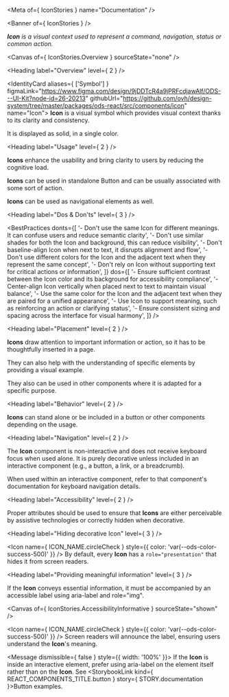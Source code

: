
<Meta of={ IconStories } name="Documentation" />

<Banner of={ IconStories } />

_**Icon** is a visual context used to represent a command, navigation, status or common action._

<Canvas of={ IconStories.Overview } sourceState="none" />

<Heading label="Overview" level={ 2 } />

<IdentityCard aliases={ ['Symbol'] }
              figmaLink="https://www.figma.com/design/9jDDTcR4a9jPRFcdjawAlf/ODS---UI-Kit?node-id=26-20213"
              githubUrl="https://github.com/ovh/design-system/tree/master/packages/ods-react/src/components/icon"
              name="Icon">
  **Icon** is a visual symbol which provides visual context thanks to its clarity and consistency.

  It is displayed as solid, in a single color.
</IdentityCard>

<Heading label="Usage" level={ 2 } />

**Icons** enhance the usability and bring clarity to users by reducing the cognitive load.

**Icons** can be used in standalone Button and can be usually associated with some sort of action.

**Icons** can be used as navigational elements as well.

<Heading label="Dos & Don'ts" level={ 3 } />

<BestPractices
  donts={[
    '- Don\'t use the same Icon for different meanings. It can confuse users and reduce semantic clarity',
    '- Don\'t use similar shades for both the Icon and background, this can reduce visibility',
    '- Don\'t baseline-align Icon when next to text, it disrupts alignment and flow',
    '- Don\'t use different colors for the Icon and the adjacent text when they represent the same concept',
    '- Don\'t rely on Icon without supporting text for critical actions or information',
  ]}
  dos={[
    '- Ensure sufficient contrast between the Icon color and its background for accessibility compliance',
    '- Center-align Icon vertically when placed next to text to maintain visual balance',
    '- Use the same color for the Icon and the adjacent text when they are paired for a unified appearance',
    '- Use Icon to support meaning, such as reinforcing an action or clarifying status',
    '- Ensure consistent sizing and spacing across the interface for visual harmony',
  ]}
/>

<Heading label="Placement" level={ 2 } />

**Icons** draw attention to important information or action, so it has to be thoughtfully inserted in a page.

They can also help with the understanding of specific elements by providing a visual example.

They also can be used in other components where it is adapted for a specific purpose.

<Heading label="Behavior" level={ 2 } />

**Icons** can stand alone or be included in a button or other components depending on the usage.

<Heading label="Navigation" level={ 2 } />

The **Icon** component is non-interactive and does not receive keyboard focus when used alone. It is purely decorative unless included in an interactive component (e.g., a button, a link, or a breadcrumb).

When used within an interactive component, refer to that component's documentation for keyboard navigation details.

<Heading label="Accessibility" level={ 2 } />

Proper attributes should be used to ensure that **Icons** are either perceivable by assistive technologies or correctly hidden when decorative.

<Heading label="Hiding decorative Icon" level={ 3 } />

<Icon name={ ICON_NAME.circleCheck }
      style={{ color: 'var(--ods-color-success-500)' }} /> By default, every **Icon** has a `role="presentation"` that hides it from screen readers.

<Heading label="Providing meaningful information" level={ 3 } />

If the **Icon** conveys essential information, it must be accompanied by an accessible label using <ExternalLink href="https://developer.mozilla.org/en-US/docs/Web/Accessibility/ARIA/Reference/Attributes/aria-label">aria-label</ExternalLink> and <ExternalLink href="https://developer.mozilla.org/en-US/docs/Web/Accessibility/ARIA/Reference/Roles/img_role">role="img"</ExternalLink>.

<Canvas of={ IconStories.AccessibilityInformative } sourceState="shown" />

<Icon name={ ICON_NAME.circleCheck }
      style={{ color: 'var(--ods-color-success-500)' }} /> Screen readers will announce the label, ensuring users understand the **Icon**'s meaning.

<Message dismissible={ false } style={{ width: '100%' }}>
  <MessageIcon name="circle-info" />
  <MessageBody>
    If the **Icon** is inside an interactive element, prefer using <ExternalLink href="https://developer.mozilla.org/en-US/docs/Web/Accessibility/ARIA/Reference/Attributes/aria-label">aria-label</ExternalLink> on the element itself rather than on the **Icon**.
    See <StorybookLink kind={ REACT_COMPONENTS_TITLE.button } story={ STORY.documentation }>Button</StorybookLink> examples.
  </MessageBody>
</Message>
